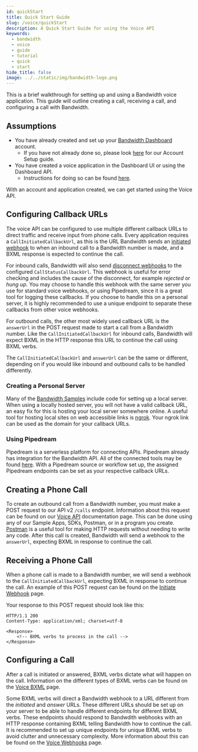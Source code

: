 ```yaml
---
id: quickStart
title: Quick Start Guide
slug: /voice/quickStart
description: A Quick Start Guide for using the Voice API
keywords:
  - bandwidth
  - voice
  - guide
  - tutorial
  - quick
  - start
hide_title: false
image: ../../static/img/bandwidth-logo.png
---
```


This is a brief walkthrough for setting up and using a Bandwidth voice application. This guide will outline creating a call, receiving a call, and configuring a call with Bandwidth.

## Assumptions
* You have already created and set up your [Bandwidth Dashboard](https://dashboard.bandwidth.com) account. 
    * If you have not already done so, please look [here](/docs/account/dashboard-setup) for our Account Setup guide.
* You have created a voice application in the Dashboard UI or using the Dashboard API. 
    * Instructions for doing so can be found [here](/docs/account/applications).

With an account and application created, we can get started using the Voice API.

## Configuring Callback URLs
The voice API can be configured to use multiple different callback URLs to direct traffic and receive input from phone calls.
Every application requires a `CallInitiatedCallbackUrl`, as this is the URL Bandwidth sends an [initiated webhook](./webhooks/initiate.mdx) to when an inbound call to a Bandwidth number is made,
and a BXML response is expected to continue the call.

For inbound calls, Bandwidth will also send [disconnect webhooks](./webhooks/disconnect.mdx) to the configured `CallStatusCallbackUrl`. This webhook is useful for error checking and includes the cause of the disconnect, for example _rejected_ or _hung up_.
You may choose to handle this webhook with the same server you use for standard voice webhooks, or using Pipedream, since it is a great tool for logging these callbacks.
If you choose to handle this on a personal server, it is highly recommended to use a unique endpoint to separate these callbacks from other voice webhooks.

For outbound calls, the other most widely used callback URL is the `answerUrl` in the POST request made to start a call from a Bandwidth number.
Like the `CallInitiatedCallbackUrl` for inbound calls, Bandwidth will expect BXML in the HTTP response this URL to continue the call using BXML verbs.

The `CallInitiatedCallbackUrl` and `answerUrl` can be the same or different, depending on if you would like inbound and outbound calls to be handled differently.

### Creating a Personal Server
Many of the [Bandwidth Samples](https://github.com/Bandwidth-Samples) include code for setting up a local server.
When using a locally hosted server, you will not have a valid callback URL, an easy fix for this is hosting your local server somewhere online.
A useful tool for hosting local sites on web accessible links is [ngrok](https://ngrok.com/). Your ngrok link can be used as the domain for your callback URLs.


### Using Pipedream
Pipedream is a serverless platform for connecting APIs.
Pipedream already has integration for the Bandwidth API. All of the connected tools may be found [here](https://pipedream.com/apps/bandwidth/integrations/pipedream).
With a Pipedream source or workflow set up, the assigned Pipedream endpoints can be set as your respective callback URLs.

## Creating a Phone Call
To create an outbound call from a Bandwidth number, you must make a POST request to our API v2 `/calls` endpoint.
Information about this request can be found on our [Voice API](/apis/voice#operation/createCall) documentation page.
This can be done using any of our Sample Apps, SDKs, Postman, or in a program you create.
[Postman](https://www.postman.com/) is a useful tool for making HTTP requests without needing to write any code.
After this call is created, Bandwidth will send a webhook to the `answerUrl`, expecting BXML in response to continue the call.

## Receiving a Phone Call
When a phone call is made to a Bandwidth number, we will send a webhook to the `CallInitiatedCallbackUrl`, expecting BXML in response to continue the call.
An example of this POST request can be found on the [Initiate Webhook](/docs/voice/webhooks/initiate#examples) page.

Your response to this POST request should look like this:
```
HTTP/1.1 200
Content-Type: application/xml; charset=utf-8

<Response>
    <!-- BXML verbs to process in the call -->
</Response>
```


## Configuring a Call
After a call is initiated or answered, BXML verbs dictate what will happen on the call.
Information on the different types of BXML verbs can be found on the [Voice BXML](/docs/voice/bxml) page.

Some BXML verbs will direct a Bandwidth webhook to a URL different from the _initiated_ and _answer_ URLs.
These different URLs should be set up on your server to be able to handle different endpoints for different BXML verbs.
These endpoints should respond to Bandwdith webhooks with an HTTP response containing BXML telling Bandwidth how to continue the call.
It is recommended to set up unique endpoints for unique BXML verbs to avoid clutter and unnecessary complexity.
More information about this can be found on the [Voice Webhooks](/docs/voice/webhooks) page.

